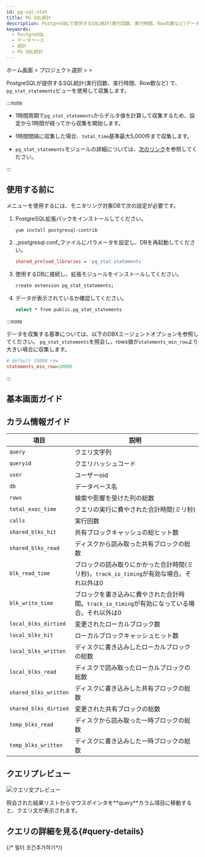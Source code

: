 ```yaml
---
id: pg-sql-stat
title: PG SQL統計
description: PostgreSQLで提供するSQL統計(実行回数、実行時間、Rowの数など)データで、pg_stat_statementsビューを通じて収集します。
keywords:
  - PostgreSQL
  - データベース
  - 統計
  - PG SQL統計
---
```


ホーム画面 &gt; プロジェクト選択 &gt; <Cmdname sid="side_reportStat" className="uitext" /> &gt; <Cmdname sid="side_pgStat" className="uitext" />

PostgreSQLが提供するSQL統計(実行回数、実行時間、Row数など) で、`pg_stat_statements`ビューを使用して収集します。

:::note

- 1時間周期で`pg_stat_statements`からデルタ値を計算して収集するため、設定から1時間が経ってから収集を開始します。

- 1時間間隔に収集した場合、`total_time`基準最大5,000件まで収集します。

- `pg_stat_statements`モジュールの詳細については、[次のリンク](https://www.postgresql.org/docs/current/pgstatstatements.html)を参照してください。

:::

## 使用する前に

<Cmdname sid="side_pgStat" className="uitext" />メニューを使用するには、モニタリング対象DBで次の設定が必要です。

1. PostgreSQL拡張パックをインストールしてください。

   ```bash
   yum install postgresql-contrib
   ```

2. _postgresql.conf_ファイルにパラメータを設定し、DBを再起動してください。

   ```ini title='postgresql.conf'
   shared_preload_libraries = 'pg_stat_statements'
   ```

3. 使用するDBに接続し、拡張モジュールをインストールしてください。

   ```bash
   create extension pg_stat_statements;
   ```

4. データが表示されているか確認してください。

   ```bash
   select * from public.pg_stat_statements
   ```

:::note

データを収集する基準については、以下のDBXエージェントオプションを参照してください。 `pg_stat_statements`を照会し、rows値が`statements_min_row`より大きい場合に収集します。

```ini title="whatap.conf"
# default 10000 row
statements_min_row=10000
```

:::

## 基本画面ガイド

<ImgLang img='db-pg-sql-stat.png' desc='PG SQL統計' />


<Dbproductsqlstatbasicusage />

## カラム情報ガイド

| 項目                    | 説明                                                      |
| --------------------- | ------------------------------------------------------- |
| `query`               | クエリ文字列                                                  |
| `queryid`             | クエリハッシュコード                                              |
| `user`                | ユーザーoid                                                 |
| `db`                  | データベース名                                                 |
| `rows`                | 検索や影響を受けた列の総数                                           |
| `total_exec_time`     | クエリの実行に費やされた合計時間(ミリ秒)                                   |
| `calls`               | 実行回数                                                    |
| `shared_blks_hit`     | 共有ブロックキャッシュの総ヒット数                                       |
| `shared_blks_read`    | ディスクから読み取った共有ブロックの総数                                    |
| `blk_read_time`       | ブロックの読み取りにかかった合計時間(ミリ秒)。`track_io_timing`が有効な場合。それ以外は0  |
| `blk_write_time`      | ブロックを書き込みに費やされた合計時間。`track_io_timing`が有効になっている場合。それ以外は0 |
| `local_blks_dirtied`  | 変更されたローカルブロック数                                          |
| `local_blks_hit`      | ローカルブロックキャッシュヒット数                                       |
| `local_blks_written`  | ディスクに書き込みしたローカルブロックの総数                                  |
| `local_blks_read`     | ディスクで読み取ったローカルブロックの総数                                   |
| `shared_blks_written` | ディスクに書き込みした共有ブロックの総数                                    |
| `shared_blks_dirtied` | 変更された共有ブロックの総数                                          |
| `temp_blks_read`      | ディスクから読み取った一時ブロックの総数                                    |
| `temp_blks_written`   | ディスクに書き込みした一時ブロックの総数                                    |

## クエリプレビュー

![クエリ文プレビュー](/img/db-sql-preview.png)

照会された結果リストからマウスポインタを**_query_**カラム項目に移動すると、クエリ文が表示されます。

## クエリの詳細を見る{#query-details}

<ImgLang img='db-sql-details-postgresql.png' desc='SQL詳細' />


<Dbproductsqlstatquerydetails />

{/* 필터 조건추가하기*/}

<Dbsqlfilter level={2} />


<Dbv2dataeditcolumn level={2} />
